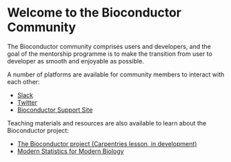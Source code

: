 # Welcome to the Bioconductor Community {#community}

The Bioconductor community comprises users and developers, and the goal of the mentorship programme is to make the transition from user to developer as smooth and enjoyable as possible.

A number of platforms are available for community members to interact with each other:

- [Slack](https://bioc-community.herokuapp.com/)
- [Twitter](https://twitter.com/Bioconductor)
- [Bioconductor Support Site](https://support.bioconductor.org/)

Teaching materials and resources are also available to learn about the Bioconductor project:

- [The Bioconductor project (Carpentries lesson, in development)](https://carpentries-incubator.github.io/bioc-project/)
- [Modern Statistics for Modern Biology](https://www.huber.embl.de/msmb/course_spring_2020/index.html)
